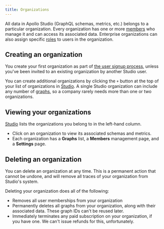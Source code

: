 ```yaml
---
title: Organizations
---
```


All data in Apollo Studio (GraphQL schemas, metrics, etc.) belongs to a particular organization. Every organization has one or more [members](./members/) who manage it and can access its associated data. Enterprise organizations can also assign specific [roles](./members/#organization-wide-member-roles) to users in the organization.

## Creating an organization

You create your first organization as part of [the user signup process](./account/), unless you've been invited to an existing organization by another Studio user.

You can create additional organizations by clicking the `+` button at the top of your list of organizations in [Studio](https://studio.apollographql.com). A single Studio organization can include any number of [graphs](./graphs/), so a company rarely needs more than one or two organizations.

## Viewing your organizations

[Studio](https://studio.apollographql.com) lists the organizations you belong to in the left-hand column.

- Click on an organization to view its associated schemas and metrics.
- Each organization has a **Graphs** list, a **Members** management page, and a **Settings** page.

## Deleting an organization

You can delete an organization at any time. This is a permanent action that cannot be undone, and will remove all traces of your organization from Studio's system.

Deleting your organization does all of the following:

- Removes all user memberships from your organization
- Permanently deletes all graphs from your organization, along with their associated data. These graph IDs can't be reused later.
- Immediately terminates any paid subscription on your organization, if you have one. We can't issue refunds for this, unfortunately.
